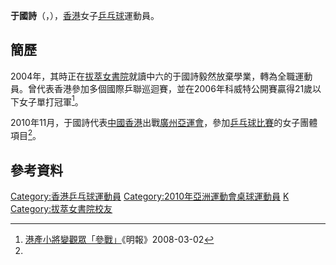 {{noteTA
|G1=Table Tennis
|T=zh-hant:于國詩; zh-hans:于国诗
|1=zh-hant:于國詩; zh-hans:于国诗
}}
{{Infobox 乒乓球
| playername = 于國詩
| image = 
| imagesize = 
| caption = 
| fullname =
| nicknames =
| nationality ={{CHN-HKG}}
| residence =
| deathdate =
| deathplace =
| playingstyle=
| equipment =
| hrank=[[ITTF|ITTF]]第103名 (2010年2月)<ref>{{cite web |url=http://www.ittf.com/ittf_ranking/world_ranking_per_name.asp?FormName=Search&FormAction=search&s_vName=YU+Kwok+See&s_Gender=W&Siniors=1&U18=&U21=&U15= |title=World ranking Record for YU Kwok See (HKG) |publisher=ITTF |accessdate=2011-05-16 |deadurl=yes |archiveurl=https://web.archive.org/web/20160306202744/http://www.ittf.com/ittf_ranking/world_ranking_per_name.asp?FormName=Search&FormAction=search&s_vName=YU+Kwok+See&s_Gender=W&Siniors=1&U18=&U21=&U15= |archivedate=2016-03-06 }}{{en}}</ref>
| club = 
| birthdate ={{birth_date_and_age|1986|4|26}}<ref name="廣州亞運">{{Cite web |url=http://www.gz2010.cn/info/CHN_CHN/ZB/ZBB101A_TT@@@@@@@@@@@@@@@CHN_number=215947.html |title=2010年廣州亞運會官方網站 乒乓球 - 于国诗 - 简历 |accessdate=2011-05-16 |archive-date=2019-02-21 |archive-url=https://web.archive.org/web/20190221190613/http://www.gz2010.cn/info/CHN_CHN/ZB/ZBB101A_TT@@@@@@@@@@@@@@@CHN_number=215947.html |dead-url=no }}</ref>
| birthplace = {{HKG}}
| height = {{height|m=1.51}}<ref name="廣州亞運"/>
| weight = {{weight|kg=47}}<ref name="廣州亞運"/>
| medaltemplates =
{{MedalSport | 女子[[乒乓球|乒乓球]]}}
{{MedalCountry|{{HKG}}}}
{{MedalCompetition|[[世界乒乓球锦标赛|世界乒乓球锦标赛]]}}
{{MedalSilver|[[2004年世界乒乓球團體錦標賽|2004年 多哈]]|女子團體}}
{{MedalSilver|[[2006年世界乒乓球團體錦標賽|2006年 不來梅]]|女子團體}}
{{MedalBronze|[[2012年世界乒乓球團體錦標賽|2012年 多特蒙德]]|女子團體}}
}}

'''于國詩'''（{{lang|en|'''YU Kwok See April'''}}，{{bd|1986年|4月26日|catIdx=YU于}}），[[香港|香港]]女子[[乒乓球|乒乓球]]運動員。

==簡歷==
2004年，其時正在[[拔萃女書院|拔萃女書院]]就讀中六的于國詩毅然放棄學業，轉為全職運動員。曾代表香港參加多個國際乒聯巡迴賽，並在2006年科威特公開賽贏得21歲以下女子單打冠軍<ref name="明報0302">[http://hk.news.yahoo.com/article/080301/4/6sqi.html 港產小將變觀眾「參戰」]《明報》2008-03-02</ref>。

2010年11月，于國詩代表[[2010年亞洲運動會中國香港代表團|中國香港]]出戰[[廣州|廣州]][[2010年亞洲運動會|亞運會]]，參加[[2010年亞洲運動會乒乓球比賽|乒乓球比賽]]的女子團體項目<ref name="廣州亞運"/>。

==參考資料==
{{reflist}}

{{DEFAULTSORT:YU Kwok See}}

[[Category:香港乒乓球運動員|Category:香港乒乓球運動員]]
[[Category:2010年亞洲運動會桌球運動員|Category:2010年亞洲運動會桌球運動員]]
[[Category:于姓|K]]
[[Category:拔萃女書院校友|Category:拔萃女書院校友]]